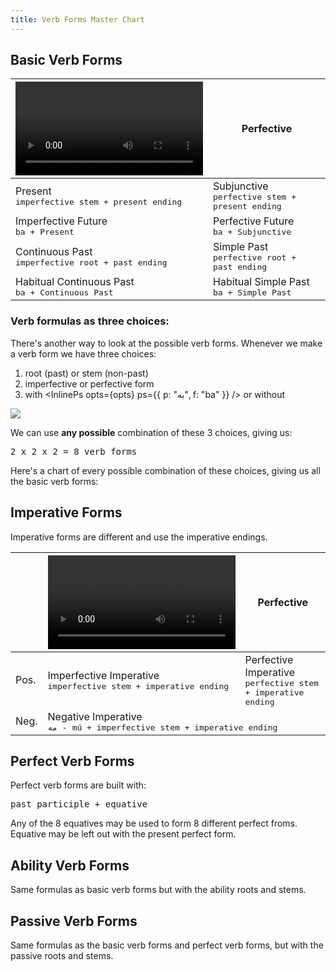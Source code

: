```yaml
---
title: Verb Forms Master Chart
---
```



## Basic Verb Forms

<table class="table table-bordered">
  <thead>
    <tr>
      <th scope="col">
        <Video /> Imperfective
      </th>
      <th scope="col">
        <Camera /> Perfective
      </th>
    </tr>
  </thead>
  <tbody>
    <tr>
      <td>
        <div>Present</div>
        <div>
          <samp>imperfective stem + present ending</samp>
        </div>
      </td>
      <td>
        <div>Subjunctive</div>
        <div>
          <samp>perfective stem + present ending</samp>
        </div>
      </td>
    </tr>
    <tr>
      <td>
        <div>Imperfective Future</div>
        <div>
          <samp>ba + Present</samp>
        </div>
      </td>
      <td>
        <div>Perfective Future</div>
        <div>
          <samp>ba + Subjunctive</samp>
        </div>
      </td>
    </tr>
    <tr className="table-active">
      <td>
        <div>Continuous Past</div>
        <div>
          <samp>imperfective root + past ending</samp>
        </div>
      </td>
      <td>
        <div>Simple Past</div>
        <div>
          <samp>perfective root + past ending</samp>
        </div>
      </td>
    </tr>
    <tr className="table-active">
      <td>
        <div>Habitual Continuous Past</div>
        <div>
          <samp>ba + Continuous Past</samp>
        </div>
      </td>
      <td>
        <div>Habitual Simple Past</div>
        <div>
          <samp>ba + Simple Past</samp>
        </div>
      </td>
    </tr>
  </tbody>
</table>

### Verb formulas as three choices:

There's another way to look at the possible verb forms. Whenever we make a verb form we have three choices:

1. root (past) or stem (non-past)
2. imperfective or perfective form
3. with <InlinePs opts={opts} ps={{ p: "به", f: "ba" }} /> or without

<Image src={switches} />

We can use **any possible** combination of these 3 choices, giving us:

<p className="text-center">
  <samp>2 x 2 x 2 = 8 verb forms</samp>
</p>

Here's a chart of every possible combination of these choices, giving us all the basic verb forms:

<VerbFormsTruthTable />

## Imperative Forms

Imperative forms are different and use the <Link to="/verbs/verb-endings/#imperative-verb-endings">imperative endings</Link>.

<table class="table table-bordered">
  <thead>
    <tr>
      <th></th>
      <th scope="col">
        <Video /> Imperfective
      </th>
      <th scope="col">
        <Camera /> Perfective
      </th>
    </tr>
  </thead>
  <tbody>
    <tr>
      <td>Pos.</td>
      <td>
        <div>Imperfective Imperative</div>
        <div>
          <samp>imperfective stem + imperative ending</samp>
        </div>
      </td>
      <td>
        <div>Perfective Imperative</div>
        <div>
          <samp>perfective stem + imperative ending</samp>
        </div>
      </td>
    </tr>
    <tr>
      <td>Neg.</td>
      <td colspan="2" className="text-center">
        <div>Negative Imperative</div>
        <div>
          <samp>مه - mú + imperfective stem + imperative ending</samp>
        </div>
      </td>
    </tr>
  </tbody>
</table>

## Perfect Verb Forms

Perfect verb forms are built with:

<div className="my-3">
  <samp>past participle + equative</samp>
</div>

Any of the <Link to="/equatives/other-equatives/#overview-of-8-equatives">8 equatives</Link> may be used to form 8 different <Link to="/verbs/all-perfect-verbs/">perfect froms</Link>. Equative may be left out with the present perfect form.

## Ability Verb Forms

Same formulas as <Link to="/verbs/master-chart/#basic-verb-forms">basic verb forms</Link> but with the <Link to="/verbs/ability/#making-the-ability-roots-and-stems">ability roots and stems</Link>.

## Passive Verb Forms

Same formulas as the <Link to="/verbs/master-chart/#basic-verb-forms">basic verb forms</Link> and <Link to="/verbs/master-chart/#perfect-verb-forms">perfect verb forms</Link>, but with the <Link to="/verbs/passive-voice/#making-passive-roots-and-stems">passive roots and stems</Link>.
